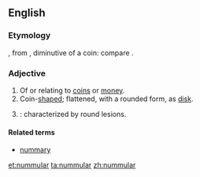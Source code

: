 ==English==

===Etymology===
{{etyl|la|en}} {{lena}} {{term|nummularius}}, from {{term|nummulus}}, diminutive of {{term|nummus}} a coin: compare {{etyl|fr|-}} {{term|nummulaire|lang=fr}}.

===Adjective===
{{en-adj}}
# Of or relating to [[coin]]s or [[money]].
# Coin-[[shaped]]; flattened, with a rounded form, as [[disk]].
# {{context|medicine}}: characterized by round lesions. 

====Related terms====
*[[nummary]]

[[et:nummular]]
[[ta:nummular]]
[[zh:nummular]]